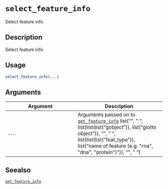 # `select_feature_info`

Select feature info


## Description

Select feature info


## Usage

```r
select_feature_info(...)
```


## Arguments

Argument      |Description
------------- |----------------
`...`     |      Arguments passed on to [`get_feature_info`](#getfeatureinfo)   list("\n", "    ", list(list(list("gobject")), list("giotto object")), "\n", "    ", list(list(list("feat_type")), list("name of feature (e.g. \"rna\", \"dna\", \"protein\")")), "\n", "  ")


## Seealso

[`get_feature_info`](#getfeatureinfo)


